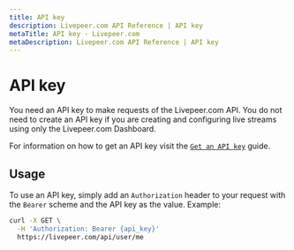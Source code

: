 ```yaml
---
title: API key
description: Livepeer.com API Reference | API key
metaTitle: API key - Livepeer.com
metaDescription: Livepeer.com API Reference | API key
---
```


# API key

You need an API key to make requests of the Livepeer.com API. You do not need to
create an API key if you are creating and configuring live streams using only
the Livepeer.com Dashboard.

For information on how to get an API key visit the
[`Get an API key`](/hodl-guides/start-live-streaming/api-key) guide.

## Usage

To use an API key, simply add an `Authorization` header to your request with the
`Bearer` scheme and the API key as the value. Example:

```bash
curl -X GET \
  -H 'Authorization: Bearer {api_key}'
  https://livepeer.com/api/user/me
```
